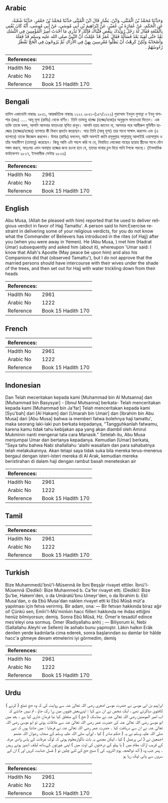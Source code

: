 ## Arabic


<div dir="rtl" lang="ar" style={{fontSize:'larger',backgroundColor:'#f8f9fa',padding:20}}>
وَحَدَّثَنَا مُحَمَّدُ بْنُ الْمُثَنَّى، وَابْنُ، بَشَّارٍ قَالَ ابْنُ الْمُثَنَّى حَدَّثَنَا مُحَمَّدُ بْنُ جَعْفَرٍ، حَدَّثَنَا شُعْبَةُ، عَنِ الْحَكَمِ، عَنْ عُمَارَةَ بْنِ عُمَيْرٍ، عَنْ إِبْرَاهِيمَ بْنِ أَبِي مُوسَى، عَنْ أَبِي مُوسَى، أَنَّهُ كَانَ يُفْتِي بِالْمُتْعَةِ فَقَالَ لَهُ رَجُلٌ رُوَيْدَكَ بِبَعْضِ فُتْيَاكَ فَإِنَّكَ لاَ تَدْرِي مَا أَحْدَثَ أَمِيرُ الْمُؤْمِنِينَ فِي النُّسُكِ بَعْدُ حَتَّى لَقِيَهُ بَعْدُ فَسَأَلَهُ فَقَالَ عُمَرُ قَدْ عَلِمْتُ أَنَّ النَّبِيَّ صلى الله عليه وسلم قَدْ فَعَلَهُ وَأَصْحَابُهُ وَلَكِنْ كَرِهْتُ أَنْ يَظَلُّوا مُعْرِسِينَ بِهِنَّ فِي الأَرَاكِ ثُمَّ يَرُوحُونَ فِي الْحَجِّ تَقْطُرُ رُءُوسُهُمْ ‏.‏
</div>
<div style={{backgroundColor:'#f8f9fa',padding:20, marginBottom: 10}}><table> <thead> <tr> <th>References:</th> <th></th> </tr> </thead> <tbody><tr><td>Hadith No</td><td>2961</td></tr><tr><td>Arabic No</td><td>1222</td></tr><tr><td>Reference</td><td>Book 15 Hadith 170</td></tr></tbody></table></div>

## Bengali


<div dir="ltr" lang="bn" style={{fontSize:'larger',backgroundColor:'#f8f9fa',padding:20}}>
হাদিস একাডেমি নাম্বারঃ ২৮৫১, আন্তর্জাতিক নাম্বারঃ ১২২২ ২৮৫১-(১৫৭/১২২২) মুহাম্মাদ ইবনুল মুসান্না ও ইবনু বাশশার (রহঃ) ..... আবূ মূসা (রাযিঃ) থেকে বর্ণিত। তিনি তামাত্তু হাজ্জে (হজ্জে/হজে)র অনুকূলে ফাতাওয়া দিতেন। এক ব্যক্তি তাকে বলল, আপনি আপনার ফাতাওয়া স্থগিত রাখুন। আপনি হয়ত জানেন না, আপনার পরে আমীরুল মুমিনীন হাজ্জের (হজ্জের/হজের) ব্যাপারে কী বিধান প্রবর্তন করেছেন। পরে তিনি (আবূ মূসা) তার সাথে সাক্ষাৎ করলেন এবং (এ ব্যাপারে) তাকে জিজ্ঞেস করলেন। উমার (রাযিঃ) বললেন, আমি অবশ্যই জানি রসূলুল্লাহ সাল্লাল্লাহু আলাইহি ওয়াসাল্লাম ও তাঁর সাহাবীগণ (তামাত্তু) করেছেন। কিন্তু আমি এটা পছন্দ করি না যে, বিবাহিত লোকেরা গাছের ছায়ায় স্ত্রীদের সাথে যৌন সঙ্গম করবে, অতঃপর এমন অবস্থায় হজ্জের জন্য রওনা হবে যে, তাদের মাথার চুল দিয়ে পানি টপকে পড়ছে। (ইসলামিক ফাউন্ডেশন ২৮২৭, ইসলামীক সেন্টার ২৮২৬)
</div>
<div style={{backgroundColor:'#f8f9fa',padding:20, marginBottom: 10}}><table> <thead> <tr> <th>References:</th> <th></th> </tr> </thead> <tbody><tr><td>Hadith No</td><td>2961</td></tr><tr><td>Arabic No</td><td>1222</td></tr><tr><td>Reference</td><td>Book 15 Hadith 170</td></tr></tbody></table></div>

## English


<div dir="ltr" lang="en" style={{fontSize:'larger',backgroundColor:'#f8f9fa',padding:20}}>
Abu Musa, (Allah be pleased with him) reported that he used to deliver religious verdict in favor of Hajj Tamattu'. A person said to him:Exercise restraint in delivering some of your religious verdicts, for you do not know what the Commander of Believers has introduced in the rites (of Hajj) after you (when you were away in Yemen). He (Abu Musa, ) met him (Hadrat Umar) subsequently and asked him (about it), whereupon 'Umar said: I know that Allah's Apostle (May peace be upon him) and also his Companions did that (observed Tamattu'), but I do not approve that the married persons should have intercourse with their wives under the shade of the trees, and then set out for Hajj with water trickling down from their heads
</div>
<div style={{backgroundColor:'#f8f9fa',padding:20, marginBottom: 10}}><table> <thead> <tr> <th>References:</th> <th></th> </tr> </thead> <tbody><tr><td>Hadith No</td><td>2961</td></tr><tr><td>Arabic No</td><td>1222</td></tr><tr><td>Reference</td><td>Book 15 Hadith 170</td></tr></tbody></table></div>

## French


<div dir="ltr" lang="fr" style={{fontSize:'larger',backgroundColor:'#f8f9fa',padding:20}}>

</div>
<div style={{backgroundColor:'#f8f9fa',padding:20, marginBottom: 10}}><table> <thead> <tr> <th>References:</th> <th></th> </tr> </thead> <tbody><tr><td>Hadith No</td><td>2961</td></tr><tr><td>Arabic No</td><td>1222</td></tr><tr><td>Reference</td><td>Book 15 Hadith 170</td></tr></tbody></table></div>

## Indonesian


<div dir="ltr" lang="id" style={{fontSize:'larger',backgroundColor:'#f8f9fa',padding:20}}>
Dan Telah meceritakan kepada kami [Muhammad bin Al Mutsanna] dan [Muhammad bin Basysyar] - [Ibnul Mutsanna] berkata- Telah menceritakan kepada kami [Muhammad bin Ja'far] Telah menceritakan kepada kami [Syu'bah] dari [Al Hakam] dari [Umarah bin Umair] dan [Ibrahim bin Abu Musa] dari [Abu Musa] bahwa ia memberi fatwa bolehnya haji tamattu', maka seorang laki-laki pun berkata kepadanya, "Tangguhkanlah fatwamu, karena kamu tidak tahu kebijakan apa yang akan diambil oleh Amirul Mukminin nanti mengenai tata cara Manasik." Setelah itu, Abu Musa menjumpai Umar dan bertanya kepadanya. Kemudian [Umar] berkata, "Saya tahu bahwa Nabi shallallahu 'alaihi wasallam dan para sahabatnya telah melakukannya. Akan tetapi saya tidak suka bila mereka terus-menerus bergaul dengan isteri-isteri mereka di Al Arak, kemudian mereka beristirahan di dalam haji dengan rambut basah meneteskan air
</div>
<div style={{backgroundColor:'#f8f9fa',padding:20, marginBottom: 10}}><table> <thead> <tr> <th>References:</th> <th></th> </tr> </thead> <tbody><tr><td>Hadith No</td><td>2961</td></tr><tr><td>Arabic No</td><td>1222</td></tr><tr><td>Reference</td><td>Book 15 Hadith 170</td></tr></tbody></table></div>

## Tamil


<div dir="ltr" lang="ta" style={{fontSize:'larger',backgroundColor:'#f8f9fa',padding:20}}>

</div>
<div style={{backgroundColor:'#f8f9fa',padding:20, marginBottom: 10}}><table> <thead> <tr> <th>References:</th> <th></th> </tr> </thead> <tbody><tr><td>Hadith No</td><td>2961</td></tr><tr><td>Arabic No</td><td>1222</td></tr><tr><td>Reference</td><td>Book 15 Hadith 170</td></tr></tbody></table></div>

## Turkish


<div dir="ltr" lang="tr" style={{fontSize:'larger',backgroundColor:'#f8f9fa',padding:20}}>
Bize Muhammedü'bnü'l-Müsennâ ile İbni Beşşâr rivayet ettiler. İbnü'l-Müsennâ (Dediki): Bize Muhaınmed b. Ca'fer rivayet etti. (Dediki): Bize Şu'be, Hakem'den, o da Umâratü'bnu Umeyr'den, o da İbrahim b. Ebî Musa'dan, o da Ebû Musa'dan naklen rivayet etti ki Ebû Mûsâ müt'a yapılması için fetva verirmiş. Bir adam, ona: — Bir fetvan hakkında biraz ağır ol! Çünkü sen, Emîri'l-Mü'minîııin hacc fiilleri hakkında ne ihdas ettiğini henüz bilmiyorsun; demiş. Sonra Ebû Mûsâ, Hz. Ömer'e tesadüf edince mes'eleyi ona sormuş. Ömer (Radiyallahu anh) ; — Biliyorum ki, Nebi (Sallallahu Aleyhi ve Sellem) ile ashabı bunu yapmıştır. Lâkin halkın Erâk denilen yerde kadınlarla cima ederek, sonra başlarından su damlar bir hâlde hacc'a gitmeye devam etmelerini iyi görmedim, demiş
</div>
<div style={{backgroundColor:'#f8f9fa',padding:20, marginBottom: 10}}><table> <thead> <tr> <th>References:</th> <th></th> </tr> </thead> <tbody><tr><td>Hadith No</td><td>2961</td></tr><tr><td>Arabic No</td><td>1222</td></tr><tr><td>Reference</td><td>Book 15 Hadith 170</td></tr></tbody></table></div>

## Urdu


<div dir="rtl" lang="ur" style={{fontSize:'larger',backgroundColor:'#f8f9fa',padding:20}}>
ابراہیم بن ابی موسیٰ نے حضرت موسیٰ اشعری رضی اللہ تعالیٰ عنہ سے روایت کی کہ وہ حج تمتع ( کرنے ) کافتویٰ دیاکرتے تھے ، ایک شخص نے ان سے کہا : اپنےبعض فتووں میں زرا رک جاؤ ، تم نہیں جانتے کہ اب امیر المومنین رضی اللہ تعالیٰ عنہ نے مناسک ( حج ) کے متعلق کیا نیا فرمان جاری کیا ہے ۔ بعد میں ابو موسیٰ رضی اللہ تعالیٰ عنہ کی حضرت عمر رضی اللہ تعالیٰ عنہ سے ملاقات ہوئی تو ابو موسیٰ رضی اللہ تعالیٰ عنہ نے ان سے دریافت کیا ۔ حضرت عمر رضی اللہ تعالیٰ عنہ نے فرمایا : میں جانتا ہوں کہ نبی صلی اللہ علیہ وسلم نے یہ ( حکم صادر ) کیا ، اورآپ صلی اللہ علیہ وسلم کے صحابہ رضوان اللہ عنھم اجمعین نے ( اس پرعمل ) کیا ، لیکن مجھے یہ بات ناگوارمعلوم ہوئی کہ لوگ عرفات کے پاس وادی عرفہ کے قریب اراک مقام میں ( یا پیلو کے درختوں کی اوٹ میں ) اپنی عورتوں کےساتھ لطف اندوز ہوتے رہیں ۔ پھر جب وہ ( آٹھ ذوالحجہ یوم الترویہ کی ) صبح حج کے لئے چلیں تو ( غسل جنابت کریں اور ) ان کے سروں سے پانی ٹپک رہا ہو
</div>
<div style={{backgroundColor:'#f8f9fa',padding:20, marginBottom: 10}}><table> <thead> <tr> <th>References:</th> <th></th> </tr> </thead> <tbody><tr><td>Hadith No</td><td>2961</td></tr><tr><td>Arabic No</td><td>1222</td></tr><tr><td>Reference</td><td>Book 15 Hadith 170</td></tr></tbody></table></div>